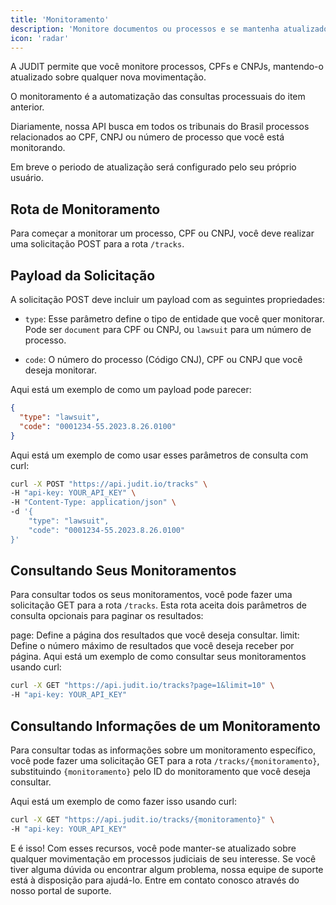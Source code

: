 ```yaml
---
title: 'Monitoramento'
description: 'Monitore documentos ou processos e se mantenha atualizado sobre todos os seus processos'
icon: 'radar'
---
```


A JUDIT permite que você monitore processos, CPFs e CNPJs, mantendo-o atualizado sobre qualquer nova movimentação.

O monitoramento é a automatização das consultas processuais do item anterior.

Diariamente, nossa API busca em todos os tribunais do Brasil processos relacionados ao CPF, CNPJ ou número de processo que você está monitorando.

Em breve o periodo de atualização será configurado pelo seu próprio usuário.

## Rota de Monitoramento

Para começar a monitorar um processo, CPF ou CNPJ, você deve realizar uma solicitação POST para a rota `/tracks`.

## Payload da Solicitação

A solicitação POST deve incluir um payload com as seguintes propriedades:

- `type`: Esse parâmetro define o tipo de entidade que você quer monitorar. Pode ser `document` para CPF ou CNPJ, ou `lawsuit` para um número de processo.

- `code`: O número do processo (Código CNJ), CPF ou CNPJ que você deseja monitorar.

Aqui está um exemplo de como um payload pode parecer:

```json
{
  "type": "lawsuit",
  "code": "0001234-55.2023.8.26.0100"
}
```

Aqui está um exemplo de como usar esses parâmetros de consulta com curl:

```bash
curl -X POST "https://api.judit.io/tracks" \
-H "api-key: YOUR_API_KEY" \
-H "Content-Type: application/json" \
-d '{
    "type": "lawsuit",
    "code": "0001234-55.2023.8.26.0100"
}'
```

## Consultando Seus Monitoramentos

Para consultar todos os seus monitoramentos, você pode fazer uma solicitação GET para a rota `/tracks`. Esta rota aceita dois parâmetros de consulta opcionais para paginar os resultados:

page: Define a página dos resultados que você deseja consultar.
limit: Define o número máximo de resultados que você deseja receber por página.
Aqui está um exemplo de como consultar seus monitoramentos usando curl:

```bash
curl -X GET "https://api.judit.io/tracks?page=1&limit=10" \
-H "api-key: YOUR_API_KEY"
```

## Consultando Informações de um Monitoramento

Para consultar todas as informações sobre um monitoramento específico, você pode fazer uma solicitação GET para a rota `/tracks/{monitoramento}`, substituindo `{monitoramento}` pelo ID do monitoramento que você deseja consultar.

Aqui está um exemplo de como fazer isso usando curl:

```bash
curl -X GET "https://api.judit.io/tracks/{monitoramento}" \
-H "api-key: YOUR_API_KEY"
```

E é isso! Com esses recursos, você pode manter-se atualizado sobre qualquer movimentação em processos judiciais de seu interesse. Se você tiver alguma dúvida ou encontrar algum problema, nossa equipe de suporte está à disposição para ajudá-lo. Entre em contato conosco através do nosso portal de suporte.
